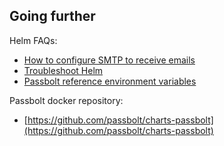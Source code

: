 ## Going further

Helm FAQs:

* [How to configure SMTP to receive emails](https://help.passbolt.com/configure/email/setup)
* [Troubleshoot Helm](https://help.passbolt.com/faq/hosting/troubleshoot-helm)
* [Passbolt reference environment variables](https://help.passbolt.com/configure/environment/reference.html)

Passbolt docker repository:

* [https://github.com/passbolt/charts-passbolt](https://github.com/passbolt/charts-passbolt)
